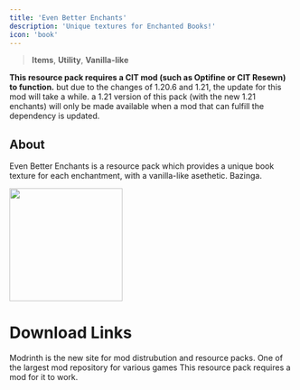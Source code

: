 ```yaml
---
title: 'Even Better Enchants'
description: 'Unique textures for Enchanted Books!'
icon: 'book'
---
```


> <Icon icon="book-blank" iconType="regular" /> **Items**, <Icon icon="suitcase" iconType="regular" /> **Utility**, <Icon icon="ice-cream" iconType="regular" /> **Vanilla-like**

<Warning>**This resource pack requires a CIT mod (such as Optifine or CIT Resewn) to function.**
but due to the changes of 1.20.6 and 1.21, the update for this mod will take a while.
a 1.21 version of this pack (with the new 1.21 enchants) will only be made available when a mod that can fulfill the dependency is updated.</Warning>

## About
Even Better Enchants is a resource pack which provides a unique book texture for each enchantment, with a vanilla-like asethetic. Bazinga.

<Frame>
<img height="200" noZoom src="/images/ebe-banner.png" />
</Frame>

# Download Links

<CardGroup cols={2}>
  <Card 
    title="Modrinth Download Link"
    icon= "download"
    href= "https://modrinth.com/resourcepack/even-better-enchants"
  >
    Modrinth is the new site for mod distrubution and resource packs.
  </Card>
  <Card
    title="Curseforge Download Link"
    icon="download"
    href="https://www.curseforge.com/minecraft/texture-packs/even-better-enchants"
  >
    One of the largest mod repository for various games
  </Card>
  <Card
    title="Required Mod"
    icon="exclamation"
    href="https://modrinth.com/mod/cit-resewn"
  >
    This resource pack requires a mod for it to work.
  </Card>
</CardGroup>

